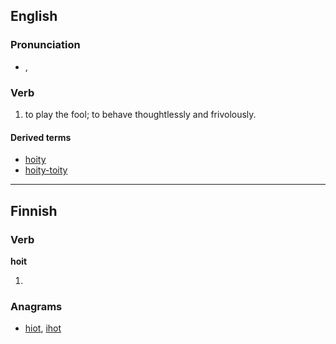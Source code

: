 ==English==

===Pronunciation===
* {{a|UK}} {{IPA|/ˈhɔɪ.ti/}}, {{X-SAMPA|/"hOI.ti/}}

===Verb===
{{head|en|verb}}

# {{archaic}} to play the fool; to behave thoughtlessly and frivolously.

====Derived terms====
* [[hoity]] <!--I presume-->
* [[hoity-toity]]

----

==Finnish==

===Verb===
'''hoit'''

# {{fi-form of|type=verb|pr=second-person|pl=singular|mood=indicative|tense=past|[[hokea]]}}

===Anagrams===
* [[hiot#Finnish|hiot]], [[ihot#Finnish|ihot]]